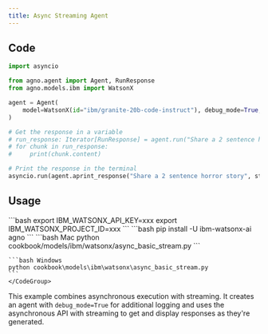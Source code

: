 ```yaml
---
title: Async Streaming Agent
---
```


## Code

```python cookbook/models/ibm/watsonx/async_basic_stream.py
import asyncio

from agno.agent import Agent, RunResponse
from agno.models.ibm import WatsonX

agent = Agent(
    model=WatsonX(id="ibm/granite-20b-code-instruct"), debug_mode=True, markdown=True
)

# Get the response in a variable
# run_response: Iterator[RunResponse] = agent.run("Share a 2 sentence horror story", stream=True)
# for chunk in run_response:
#     print(chunk.content)

# Print the response in the terminal
asyncio.run(agent.aprint_response("Share a 2 sentence horror story", stream=True))
```

## Usage

<Steps>
  <Snippet file="create-venv-step.mdx" />

  <Step title="Set your API key">
    ```bash
    export IBM_WATSONX_API_KEY=xxx
    export IBM_WATSONX_PROJECT_ID=xxx
    ```
  </Step>

  <Step title="Install libraries">
    ```bash
    pip install -U ibm-watsonx-ai agno
    ```
  </Step>

  <Step title="Run Agent">
    <CodeGroup>
    ```bash Mac
    python cookbook/models/ibm/watsonx/async_basic_stream.py
    ```

    ```bash Windows
    python cookbook\models\ibm\watsonx\async_basic_stream.py
    ```
    </CodeGroup>
  </Step>
</Steps>

This example combines asynchronous execution with streaming. It creates an agent with `debug_mode=True` for additional logging and uses the asynchronous API with streaming to get and display responses as they're generated. 